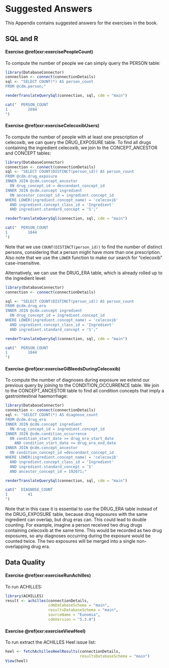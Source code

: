# Suggested Answers {#SuggestedAnswers}

This Appendix contains suggested answers for the exercises in the book.

## SQL and R {#SqlAndRanswers}

#### Exercise \@ref(exr:exercisePeopleCount) {-}

To compute the number of people we can simply query the PERSON table:

```r
library(DatabaseConnector)
connection <- connect(connectionDetails)
sql <- "SELECT COUNT(*) AS person_count
FROM @cdm.person;"

renderTranslateQuerySql(connection, sql, cdm = "main")
```
```r
cat("  PERSON_COUNT
1         2694
")
```

#### Exercise \@ref(exr:exerciseCelecoxibUsers) {-}

To compute the number of people with at least one prescription of celecoxib, we can query the DRUG_EXPOSURE table. To find all drugs containing the ingredient celecoxib, we join to the CONCEPT_ANCESTOR and CONCEPT tables:

```r
library(DatabaseConnector)
connection <- connect(connectionDetails)
sql <- "SELECT COUNT(DISTINCT(person_id)) AS person_count
FROM @cdm.drug_exposure
INNER JOIN @cdm.concept_ancestor
  ON drug_concept_id = descendant_concept_id
INNER JOIN @cdm.concept ingredient
  ON ancestor_concept_id = ingredient.concept_id
WHERE LOWER(ingredient.concept_name) = 'celecoxib'
  AND ingredient.concept_class_id = 'Ingredient'
  AND ingredient.standard_concept = 'S';"

renderTranslateQuerySql(connection, sql, cdm = "main")
```
```r
cat("  PERSON_COUNT
1         1844
")
```

Note that we use `COUNT(DISTINCT(person_id))` to find the number of distinct persons, considering that a person might have more than one prescription. Also note that we use the `LOWER` function to make our search for "celecoxib" case-insensitive.

Alternatively, we can use the DRUG_ERA table, which is already rolled up to the ingredient level:

```r
library(DatabaseConnector)
connection <- connect(connectionDetails)

sql <- "SELECT COUNT(DISTINCT(person_id)) AS person_count
FROM @cdm.drug_era
INNER JOIN @cdm.concept ingredient
  ON drug_concept_id = ingredient.concept_id
WHERE LOWER(ingredient.concept_name) = 'celecoxib'
  AND ingredient.concept_class_id = 'Ingredient'
  AND ingredient.standard_concept = 'S';"

renderTranslateQuerySql(connection, sql, cdm = "main")
```
```r
cat("  PERSON_COUNT
1         1844
")
```

#### Exercise \@ref(exr:exerciseGiBleedsDuringCelecoxib) {-}

To compute the number of diagnoses during exposure we extend our previous query by joining to the CONDITION_OCCURRENCE table. We join to the CONCEPT_ANCESTOR table to find all condition concepts that imply a gastrointestinal haemorrhage:

```r
library(DatabaseConnector)
connection <- connect(connectionDetails)
sql <- "SELECT COUNT(*) AS diagnose_count
FROM @cdm.drug_era
INNER JOIN @cdm.concept ingredient
  ON drug_concept_id = ingredient.concept_id
INNER JOIN @cdm.condition_occurrence
  ON condition_start_date >= drug_era_start_date
    AND condition_start_date <= drug_era_end_date
INNER JOIN @cdm.concept_ancestor 
  ON condition_concept_id =descendant_concept_id
WHERE LOWER(ingredient.concept_name) = 'celecoxib'
  AND ingredient.concept_class_id = 'Ingredient'
  AND ingredient.standard_concept = 'S'
  AND ancestor_concept_id = 192671;"

renderTranslateQuerySql(connection, sql, cdm = "main")
```
```r
cat("  DIAGNOSE_COUNT
1         41
")
```

Note that in this case it is essential to use the DRUG_ERA table instead of the DRUG_EXPOSURE table, because drug exposures with the same ingredient can overlap, but drug eras can. This could lead to double counting. For example, imagine a person received two drug drugs containing celecoxib at the same time. This would be recorded as two drug exposures, so any diagnoses occurring during the exposure would be counted twice. The two exposures will be merged into a single non-overlapping drug era.


## Data Quality {#DataQualityanswers}

#### Exercise \@ref(exr:exerciseRunAchilles) {-}

To run ACHILLES:

```r
library(ACHILLES)
result <- achilles(connectionDetails,
                   cdmDatabaseSchema = "main",
                   resultsDatabaseSchema = "main",
                   sourceName = "Eunomia",
                   cdmVersion = "5.3.0")

```

#### Exercise \@ref(exr:exerciseViewHeel) {-}

To run extract the ACHILLES Heel issue list:

```r
heel <- fetchAchillesHeelResults(connectionDetails,
                                 resultsDatabaseSchema = "main")
View(heel)
```
